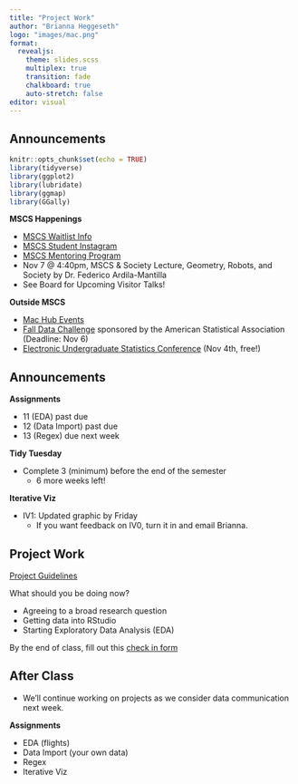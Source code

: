 ```yaml
---
title: "Project Work"
author: "Brianna Heggeseth"
logo: "images/mac.png"
format: 
  revealjs:
    theme: slides.scss
    multiplex: true
    transition: fade
    chalkboard: true
    auto-stretch: false
editor: visual
---
```


## Announcements {.unnumbered .smaller}

```r
knitr::opts_chunk$set(echo = TRUE)
library(tidyverse)
library(ggplot2)
library(lubridate)
library(ggmap)
library(GGally)
```

**MSCS Happenings**

-   [MSCS Waitlist Info](https://www.macalester.edu/mscs/mscs-course-waitlists/)
-   [MSCS Student Instagram](https://www.instagram.com/macalestermscs/)
-   [MSCS Mentoring Program](https://docs.google.com/forms/d/e/1FAIpQLSczyKV1hOrfi0dQscSFSPhfgc_LJUl4TOGdb6B4Q5lQF-TmuQ/viewform?vc=0&c=0&w=1&flr=0)
-   Nov 7 \@ 4:40pm, MSCS & Society Lecture, Geometry, Robots, and Society by Dr. Federico Ardila-Mantilla
-   See Board for Upcoming Visitor Talks!

**Outside MSCS**

-   [Mac Hub Events](https://docs.google.com/document/d/1kL-gNrtLwAcdaF5Vot4IW25Js2UvEIzRzFsHuRGrdqc/edit)
-   [Fall Data Challenge](https://thisisstatistics.org/falldatachallenge/) sponsored by the American Statistical Association (Deadline: Nov 6)
-   [Electronic Undergraduate Statistics Conference](https://www.causeweb.org/usproc/eusr/2022) (Nov 4th, free!)

## Announcements {.unnumbered .smaller}

**Assignments**

-   11 (EDA) past due
-   12 (Data Import) past due
-   13 (Regex) due next week

**Tidy Tuesday**

-   Complete 3 (minimum) before the end of the semester
    -   6 more weeks left!

**Iterative Viz**

-   IV1: Updated graphic by Friday
    -   If you want feedback on IV0, turn it in and email Brianna.

## Project Work

[Project Guidelines](https://docs.google.com/document/d/1MhfsjvYO2K1kuZlNflXuGoX3az85-7QVnK9Yzscuc78/edit?usp=sharing)

What should you be doing now?

- Agreeing to a broad research question
- Getting data into RStudio
- Starting Exploratory Data Analysis (EDA)

By the end of class, fill out this [check in form](https://forms.gle/m61XgqpUeHy4JgQr6)


## After Class {.unnumbered}

- We'll continue working on projects as we consider data communication next week.

**Assignments**

-   EDA (flights)
-   Data Import (your own data)
-   Regex
-   Iterative Viz
